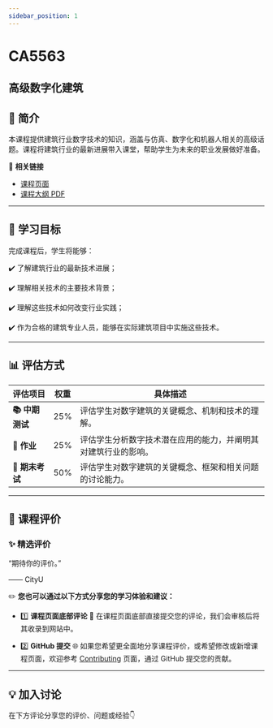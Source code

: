 ```yaml
---
sidebar_position: 1
---
```


# CA5563
## 高级数字化建筑

## **📘 简介**
本课程提供建筑行业数字技术的知识，涵盖与仿真、数字化和机器人相关的高级话题。课程将建筑行业的最新进展带入课堂，帮助学生为未来的职业发展做好准备。

🔗 **相关链接**
- [课程页面](https://www.cityu.edu.hk/catalogue/pg/202425/course/CA5563.htm)
- [课程大纲 PDF](https://www.cityu.edu.hk/catalogue/pg/202425/course/CA5563.pdf)

---

## **🎯 学习目标**

完成课程后，学生将能够：

✔️ 了解建筑行业的最新技术进展；

✔️ 理解相关技术的主要技术背景；

✔️ 理解这些技术如何改变行业实践；

✔️ 作为合格的建筑专业人员，能够在实际建筑项目中实施这些技术。

---

## **📊 评估方式**

| **评估项目**          | **权重** | **具体描述**                                                                                       |
|----------------------|---------|---------------------------------------------------------------------------------------------------|
| **📚 中期测试**        | 25%     | 评估学生对数字建筑的关键概念、机制和技术的理解。                                                     |
| **📝 作业**            | 25%     | 评估学生分析数字技术潜在应用的能力，并阐明其对建筑行业的影响。                                        |
| **📝 期末考试**        | 50%     | 评估学生对数字建筑的关键概念、框架和相关问题的讨论能力。                                             |

---

## **💬 课程评价**

### ✨ **精选评价**
<div className={commentStyles.commentBox}>
    <p className={commentStyles.commentText}>
        “期待你的评价。”
    </p>
    <p className={commentStyles.commentAuthor}>—— CityU</p>
</div>

✏️ **您也可以通过以下方式分享您的学习体验和建议：**

- 1️⃣ **课程页面底部评论**
💬 在课程页面底部直接提交您的评论，我们会审核后将其收录到网站中。

- 2️⃣ **GitHub 提交**
🌐 如果您希望更全面地分享课程评价，或希望修改或新增课程页面，欢迎参考 [Contributing](https://penjc.github.io/CityU/contributing) 页面，通过 GitHub 提交您的贡献。

---

## **💡 加入讨论**

在下方评论分享您的评价、问题或经验👇
<Utterances />